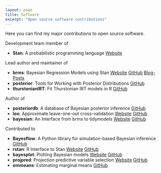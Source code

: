 ```yaml
---
layout: page
title: Software
excerpt: "Open source software contributions"
---
```


Here you can find my major contributions to open source software.

Development team member of 

- **Stan**: A probabilistic programming language [Website](https://mc-stan.org/)

Lead author and maintainer of

- **brms**: Bayesian Regression Models using Stan [Website](https://paul-buerkner.github.io/brms) [GitHub](https://github.com/paul-buerkner/brms) [Blog-Posts](../software/brms-blogposts.html)
- **posterior**: Tools for Working with Posterior Distributions [GitHub](https://github.com/jgabry/posterior)
- **thurstonianIRT**: Fit Thurstonian IRT models in R [GitHub](https://github.com/paul-buerkner/thurstonianIRT)

Author of

- **posteriordb**: A database of Bayesian posterior inference [GitHub](https://github.com/stan-dev/posteriordb)
- **loo**: Approximate leave-one-out cross-validation [Website](https://mc-stan.org/loo) [GitHub](https://github.com/stan-dev/loo)
- **bayesian**: An Interface from brms to tidymodels [Website](https://hsbadr.github.io/bayesian/) [GitHub](https://github.com/hsbadr/bayesian)

Contributed to

- **Bayesflow**: A Python library for simulation-based Bayesian inference [GitHub](https://github.com/stefanradev93/BayesFlow)
- **rstan**: R Interface to Stan [Website](https://mc-stan.org/rstan) [GitHub](https://github.com/stan-dev/rstan)
- **bayesplot**: Plotting Bayesian models [Website](https://mc-stan.org/bayesplot) [GitHub](https://github.com/stan-dev/bayesplot)
- **projpred**: Projection predictive variable selection [Website](https://mc-stan.org/projpred) [GitHub](https://github.com/stan-dev/projpred)
- **emmeans**: Estimating marginal means [GitHub](https://github.com/rvlenth/emmeans)


